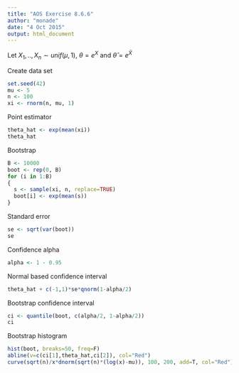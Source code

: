 ```yaml
---
title: "AOS Exercise 8.6.6"
author: "monade"
date: "4 Oct 2015"
output: html_document
---
```


Let $X_1,.., X_n \sim unif(\mu, 1)$, $\theta = e^X$ and 
$\hat{\theta} = e^\bar{X}$

Create data set
```r
set.seed(42)
mu <- 5
n <- 100
xi <- rnorm(n, mu, 1)
```

Point estimator
```r
theta_hat <- exp(mean(xi))
theta_hat
```

Bootstrap
```r
B <- 10000
boot <- rep(0, B)
for (i in 1:B)
{
  s <- sample(xi, n, replace=TRUE)
  boot[i] <- exp(mean(s))
}
```

Standard error
```r
se <- sqrt(var(boot))
se
```

Confidence alpha
```r
alpha <- 1 - 0.95
```

Normal based confidence interval
```r
theta_hat + c(-1,1)*se*qnorm(1-alpha/2)
```

Bootstrap confidence interval
```r
ci <- quantile(boot, c(alpha/2, 1-alpha/2))
ci
```

Bootstrap histogram
```r
hist(boot, breaks=50, freq=F)
abline(v=c(ci[1],theta_hat,ci[2]), col="Red")
curve(sqrt(n)/x*dnorm(sqrt(n)*(log(x)-mu)), 100, 200, add=T, col="Red")
```

